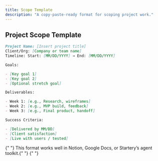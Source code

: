 ```yaml
---
title: Scope Template
description: "A copy-paste-ready format for scoping project work."
---
```


## Project Scope Template

```md
Project Name: [Insert project title]
Client/Org: [Company or team name]
Timeline: Start: [MM/DD/YYYY] → End: [MM/DD/YYYY]

Goals:

- [Key goal 1]
- [Key goal 2]
- [Optional stretch goal]

Deliverables:

- Week 1: [e.g., Research, wireframes]
- Week 2: [e.g., MVP build, feedback]
- Week 3: [e.g., Final product, handoff]

Success Criteria:

- [Delivered by MM/DD]
- [Client satisfaction]
- [Live with users / tested]
```

<Check>
  {" "}
  This format works well in Notion, Google Docs, or Startery’s agent toolkit.{" "}
</Check>{" "}
